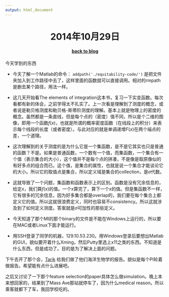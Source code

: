 ```yaml
---
output: html_document
---
```


<center> <h1>2014年10月29日</h1> </center>
<center> <h4>[back to blog](index.html)</h4> </center>


今天学到的东西

- 今天了解一个Matlab的命令： `addpath('./equitability-code/')` 是把文件夹加入到工作路径中去了，这样里面的函数就可以直接调用。相对的rmpath是删去某个路径，用法一样。

- 这几天开始看The elements of integration这本书，复习一下实变函数。每次看都有新的体会，之前学得太不扎实了。上一次看是理解到了测度的概念，或者说是勒贝格测度和勒贝格-斯蒂阶测度的理解。基本上就是物理上的密度的概念。虽然都是一条直线，但是每个点的（密度）值不同，所以是个二维的图像，即用一个函数$f(x)$，也就是所谓的概率密度函数（在线段上的积分）来表示每个线段的长度（或者密度）。与此对应的就是单调递增$F(x)$在两个端点的差，一个道理。

- 这次理解到的关于测度的是为什么它是一个集函数，是不是它其实也只是普通的函数？不是。如果是普通函数，一个数有一个值，而集函数，一个集合有一个值（表示集合的大小），这个值并不是每个点的拼凑，不是像是取原像似的有好多点的组合而已。这个值，是集合的属性，也就是说一个集合才能谈论它的大小。所以它的取值点是集合，所以定义域是集合的collection，是$\sigma$代数。

- 这就导致了一个问题，集函数和函数表示上的区别。函数是没有冗余信息的，给定$x$，我们算$f(x)$的值。一个$x$算完了，算下一个$x$的值。但是集函数不一样，它有很多的冗余信息，因为好多集合都是overlap的，我们要在每个集合上都定义它的值。所以这就很浪费定义，同时也容易不consistency。所以这就涉及到了如何定义测度。答案就是$\sigma$可加性的那些定义。


- 今天知道了那个MI的那个binary的文件是不能在Windows上运行的，所以要在MAC或者Linux下面才能运行。

- 用SSH登录了同学的机器，129.10.53.230。用Windows登录后要想出Matlab的GUI，貌似要开着什么Xming，然后Putty里选上x11之类的东西。不知道是什么东西，但是成功了。目的是为了解决上面的问题。

下午去开了那个会，[Tarik](http://www.northeastern.edu/synchrony/) 给我们做了他们海洋生物学的报告。貌似是每个PI轮着做报告。希望能有点什么进展吧。

之后又讨论了一下那个feature selection的paper具体怎么做simulation。晚上本来想回家的，结果到了Mass Ave那站就停车了，因为什么medical reason。所以乘客就都下了车，我回学校吃的。






